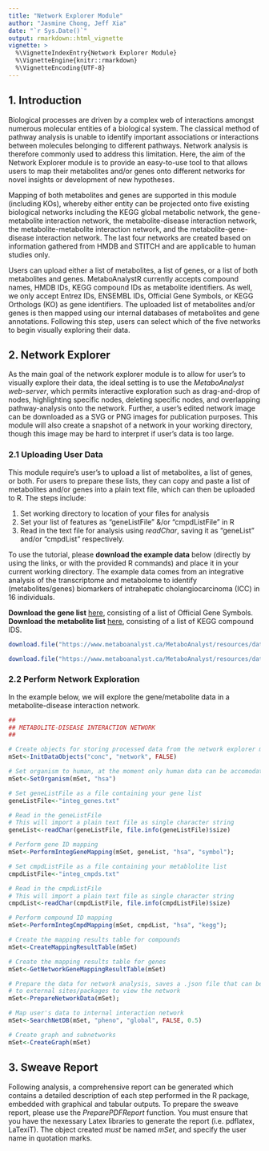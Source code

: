 ```yaml
---
title: "Network Explorer Module"
author: "Jasmine Chong, Jeff Xia"
date: "`r Sys.Date()`"
output: rmarkdown::html_vignette
vignette: >
  %\VignetteIndexEntry{Network Explorer Module}
  %\VignetteEngine{knitr::rmarkdown}
  %\VignetteEncoding{UTF-8}
---
```


## 1. Introduction 

Biological processes are driven by a complex web of interactions amongst numerous molecular entities of a biological system. The classical method of pathway analysis is unable to identify important associations or interactions between molecules belonging to different pathways. Network analysis is therefore commonly used to address this limitation. Here, the aim of the Network Explorer module is to provide an easy-to-use tool to that allows users to map their metabolites and/or genes onto different networks for novel insights or development of new hypotheses.

Mapping of both  metabolites and genes are supported in this module (including KOs), whereby either entity can be projected onto five existing biological networks including the KEGG global metabolic network, the gene-metabolite interaction network, the metabolite-disease interaction network, the metabolite-metabolite interaction network, and the metabolite-gene-disease interaction network. The last four networks are created based on information gathered from HMDB and STITCH and are applicable to human studies only. 

Users can upload either a list of metabolites, a list of genes, or a list of both metabolites and genes. MetaboAnalystR currently accepts compound names, HMDB IDs, KEGG compound IDs as metabolite identifiers. As well, we only accept Entrez IDs, ENSEMBL IDs, Official Gene Symbols, or KEGG Orthologs (KO) as gene identifiers. The uploaded list of metabolites and/or genes is then mapped using our internal databases of metabolites and gene annotations. Following this step, users can select which of the five networks to begin visually exploring their data.

## 2. Network Explorer

As the main goal of the network explorer module is to allow for user's to visually explore their data, the ideal setting is to use the *MetaboAnalyst web-server*, which permits interactive exploration such as drag-and-drop of nodes, highlighting specific nodes, deleting specific nodes, and overlapping pathway-analysis onto the network. Further, a user's edited network image can be downloaded as a SVG or PNG images for publication purposes. This module will also create a snapshot of a network in your working directory, though this image may be hard to interpret if user's data is too large. 

### 2.1 Uploading User Data

This module require's user's to upload a list of metabolites, a list of genes, or both. For users to prepare these lists, they can copy and paste a list of metabolites and/or genes into a plain text file, which can then be uploaded to R. The steps include:

1) Set working directory to location of your files for analysis
2) Set your list of features as "geneListFile"  &/or "cmpdListFile" in R
3) Read in the text file for analysis using *readChar*, saving it as "geneList" and/or "cmpdList" respectively.

To use the tutorial, please **download the example data** below (directly by using the links, or with the provided R commands) and place it in your current working directory. The example data comes from an integrative analysis of the transcriptome and metabolome to identify (metabolites/genes) biomarkers of intrahepatic cholangiocarcinoma (ICC) in 16 individuals. 

**Download the gene list** [here](https://www.metaboanalyst.ca/MetaboAnalyst/resources/data/integ_genes.txt), consisting of a list of Official Gene Symbols.
**Download the metabolite list** [here](https://www.metaboanalyst.ca/MetaboAnalyst/resources/data/integ_cmpds.txt), consisting of a list of KEGG compound IDS. 

```r

download.file("https://www.metaboanalyst.ca/MetaboAnalyst/resources/data/integ_genes.txt", "integ_genes.txt", "curl")

download.file("https://www.metaboanalyst.ca/MetaboAnalyst/resources/data/integ_cmpds.txt", "integ_cmpds.txt", "curl")

```

### 2.2 Perform Network Exploration

In the example below, we will explore the gene/metabolite data in a metabolite-disease interaction network. 

```r
##
## METABOLITE-DISEASE INTERACTION NETWORK
##

# Create objects for storing processed data from the network explorer module
mSet<-InitDataObjects("conc", "network", FALSE)

# Set organism to human, at the moment only human data can be accomodated
mSet<-SetOrganism(mSet, "hsa")

# Set geneListFile as a file containing your gene list
geneListFile<-"integ_genes.txt"

# Read in the geneListFile
# This will import a plain text file as single character string
geneList<-readChar(geneListFile, file.info(geneListFile)$size)

# Perform gene ID mapping
mSet<-PerformIntegGeneMapping(mSet, geneList, "hsa", "symbol");

# Set cmpdListFile as a file containing your metablolite list
cmpdListFile<-"integ_cmpds.txt"

# Read in the cmpdListFile
# This will import a plain text file as single character string
cmpdList<-readChar(cmpdListFile, file.info(cmpdListFile)$size)

# Perform compound ID mapping
mSet<-PerformIntegCmpdMapping(mSet, cmpdList, "hsa", "kegg");

# Create the mapping results table for compounds
mSet<-CreateMappingResultTable(mSet)

# Create the mapping results table for genes
mSet<-GetNetworkGeneMappingResultTable(mSet)

# Prepare the data for network analysis, saves a .json file that can be uploaded
# to external sites/packages to view the network
mSet<-PrepareNetworkData(mSet);

# Map user's data to internal interaction network
mSet<-SearchNetDB(mSet, "pheno", "global", FALSE, 0.5)

# Create graph and subnetworks
mSet<-CreateGraph(mSet)

```

## 3. Sweave Report

Following analysis, a comprehensive report can be generated which contains a detailed description of each step performed in the R package, embedded with graphical and tabular outputs. To prepare the sweave report, please use the *PreparePDFReport* function. You must ensure that you have the nexessary Latex libraries to generate the report (i.e. pdflatex, LaTexiT). The object created *must* be named *mSet*, and specify the user name in quotation marks. 



